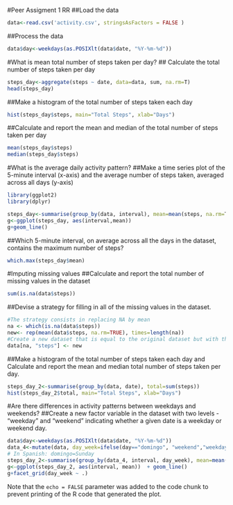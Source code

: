 #Peer Assigment 1 RR
##Load the data
```r
data<-read.csv('activity.csv', stringsAsFactors = FALSE )
```

##Process the data

```r
data$day<-weekdays(as.POSIXlt(data$date, "%Y-%m-%d"))
```

#What is mean total number of steps taken per day?
## Calculate the total number of steps taken per day

```r
steps_day<-aggregate(steps ~ date, data=data, sum, na.rm=T)
head(steps_day)

```
##Make a histogram of the total number of steps taken each day
```r
hist(steps_day$steps, main="Total Steps", xlab="Days")
```

##Calculate and report the mean and median of the total number of steps taken per day

```R
mean(steps_day$steps)
median(steps_day$steps)
```
#What is the average daily activity pattern?
##Make a time series plot of the 5-minute interval (x-axis) and the average number of steps taken, averaged across all days (y-axis)
```R
library(ggplot2)
library(dplyr)

steps_day<-summarise(group_by(data, interval), mean=mean(steps, na.rm=T))
g<-ggplot(steps_day, aes(interval,mean))
g+geom_line()
```
##Which 5-minute interval, on average across all the days in the dataset, contains the maximum number of steps?

```r
which.max(steps_day$mean)

```
#Imputing missing values
##Calculate and report the total number of missing values in the dataset 
```r
sum(is.na(data$steps))

```
##Devise a strategy for filling in all of the missing values in the dataset. 
```r

#The strategy consists in replacing NA by mean
na <- which(is.na(data$steps))
new<- rep(mean(data$steps, na.rm=TRUE), times=length(na))
#Create a new dataset that is equal to the original dataset but with the missing data filled in.
data[na, "steps"] <- new
```
##Make a histogram of the total number of steps taken each day and Calculate and report the mean and median total number of steps taken per day.
```r
steps_day_2<-summarise(group_by(data, date), total=sum(steps))
hist(steps_day_2$total, main="Total Steps", xlab="Days")
```

#Are there differences in activity patterns between weekdays and weekends?
##Create a new factor variable in the dataset with two levels - "weekday" and "weekend" indicating whether a given date is a weekday or weekend day.


```r
data$day<-weekdays(as.POSIXlt(data$date, "%Y-%m-%d"))
data_4<-mutate(data, day_week=ifelse(day=="domingo", "weekend","weekday" ))
# In Spanish: domingo=Sunday
steps_day_2<-summarise(group_by(data_4, interval, day_week), mean=mean(steps))
g<-ggplot(steps_day_2, aes(interval, mean))  + geom_line()
g+facet_grid(day_week ~ .)
```








Note that the `echo = FALSE` parameter was added to the code chunk to prevent printing of the R code that generated the plot.
